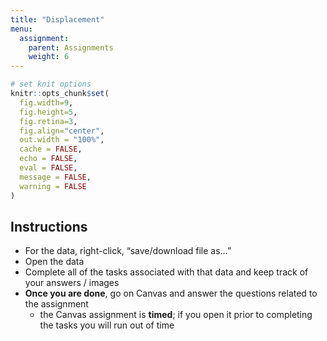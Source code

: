 ```yaml
---
title: "Displacement"
menu:
  assignment:
    parent: Assignments
    weight: 6
---
```





```r
# set knit options
knitr::opts_chunk$set(
  fig.width=9, 
  fig.height=5, 
  fig.retina=3,
  fig.align="center",
  out.width = "100%",
  cache = FALSE,
  echo = FALSE,
  eval = FALSE,
  message = FALSE, 
  warning = FALSE
)

```

## Instructions



- For the data, right-click, "save/download file as..."
- Open the data
- Complete all of the tasks associated with that data and keep track of your answers / images
- **Once you are done**, go on Canvas and answer the questions related to the assignment
    - the Canvas assignment is **timed**; if you open it prior to completing the tasks you will run out of time





<!-- Skills used:  -->

<!-- - Summary statistics -->
<!-- - Plotting -->
<!-- - Creating variables -->


<!-- [My awkward Google Sheets video tutorials are here](https://www.dropbox.com/sh/rsj9qm67se619pm/AAD1wPt84O8yaIfSPcwN9edua?dl=0) -->



<!-- ::: {.callout-warning} -->
<!-- You must complete all of the tasks here BEFORE opening the Canvas quiz; otherwise, you will run out of time! -->
<!-- ::: -->


<!-- ## Displacement around the world -->


<!-- You are going to work with data on the number of refugees around the world from the United Nations High Commissioner for Refugees. We are also going to look at data on deportations from the European Union (source: Eurostat). -->

<!-- - <i class="fas fa-download"></i> [UNHR refugee numbers (UNHR OVERALL)](https://www.dropbox.com/scl/fi/r3470e5fci18zj9rt8kwj/unhr-overall.csv?rlkey=4cju5geci2noaae2bi8j1dici&dl=1) -->

<!-- - <i class="fas fa-download"></i> [Refugee country of origin (ORIGIN)](https://www.dropbox.com/scl/fi/gcrb3i1rgx7372ohn3axc/origin.csv?rlkey=loc6kl6074py8hpx97jl1zhpv&dl=1) -->

<!-- - <i class="fas fa-download"></i> [Refugee country of destination (HOST)](https://www.dropbox.com/scl/fi/b2ydio9d1zs7qtavh1aut/host.csv?rlkey=wnndmfnothxwaddw50fizubha&dl=1) -->

<!-- - <i class="fas fa-download"></i> [European Union deportation figures (EU DEPORT)](https://www.dropbox.com/scl/fi/il416tqnnf2j5xu66gciq/eu_deport.csv?rlkey=gluojb8tua0g0ma9g2qauf85a&dl=1) -->


<!-- ```{r, eval = TRUE} -->
<!-- # clean up names -->
<!-- labs = tibble::tibble(data = c("refugees_under_unhc_rs_mandate",  -->
<!--                        "asylum_seekers",  -->
<!--                        "id_ps_of_concern_to_unhcr", -->
<!--                        "venezuelans_displaced_abroad",  -->
<!--                        "palestine"),  -->
<!--               meaning = c("Refugees under UNHCR mandate",  -->
<!--                       "Asylum-seekers",  -->
<!--                       "Internally displaced people of concern to UNHCR",  -->
<!--                       "Venezuelans displaced abroad",  -->
<!--                       "Palestinian refugees")) -->

<!-- kableExtra::kbl(labs, caption = "Description of columns, type displaced person") -->
<!-- ``` -->


<!-- ```{r, eval = FALSE} -->
<!-- library(tidyverse) -->


<!-- # read palestinians -->
<!-- palestine = read_csv("/Users/juan/Dropbox/papers/wb-displace-review/data/palestine.csv") %>%  -->
<!--   janitor::clean_names() %>%  -->
<!--   select(year, palestine = total) -->

<!-- # read overall unhr data -->
<!-- overall = read_csv("/Users/juan/Dropbox/papers/wb-displace-review/data/unhr-overall.csv") %>%  -->
<!--   janitor::clean_names() %>%  -->
<!--   select(year, refugees_under_unhc_rs_mandate:venezuelans_displaced_abroad) %>%  -->
<!--   # replace venezulan NAs with 0 -->
<!--   mutate(venezuelans_displaced_abroad =  -->
<!--            replace_na(venezuelans_displaced_abroad, 0)) %>%  -->
<!--   left_join(palestine, by = "year") -->





<!-- # spit out csv -->
<!-- write_csv(overall, file = "../files/datasets/unhr-overall.csv") -->


<!-- country = read_csv("/Users/juan/Dropbox/papers/wb-displace-review/data/unhr-country.csv") %>%  -->
<!--   janitor::clean_names() %>%  -->
<!--   select(year, country_of_origin,  -->
<!--          refugees_under_unhc_rs_mandate, asylum_seekers,  -->
<!--          id_ps_of_concern_to_unhcr) -->

<!-- write_csv(country, file = "../files/datasets/origin.csv") -->

<!-- host = read_csv("/Users/juan/Dropbox/papers/wb-displace-review/data/unhr-host.csv") %>%  -->
<!--   janitor::clean_names() %>%  -->
<!--   select(year, country_of_asylum,  -->
<!--          refugees_under_unhc_rs_mandate, asylum_seekers,  -->
<!--          id_ps_of_concern_to_unhcr) -->

<!-- write_csv(host, file = "../files/datasets/host.csv") -->

<!-- # EU deportation data -->
<!-- eu = readxl::read_excel("/Users/juan/Dropbox/papers/wb-displace-review/data/EU_deportations.xlsx", sheet = "Sheet 1", skip = 10) %>%  -->
<!--   # clean up the data -->
<!--   select(-contains("...")) %>%  -->
<!--   rename(country = TIME) %>%  -->
<!--   slice(-c(1:3)) |>  -->
<!--   mutate(across(-country, as.numeric)) |>  -->
<!--   mutate(country = ifelse(str_detect(country, "Germany"), "Germany", country)) -->

<!-- write_csv(eu, file = "../files/datasets/eu_deport.csv") -->

<!-- # pulled this table from the DHS yearbook statistics:  -->
<!-- # https://www.dhs.gov/immigration-statistics/yearbook/2019/table39 -->
<!-- us = tibble::tribble( -->
<!--    ~year, ~removals, ~returns, -->
<!--    2019L,     359885,    171445, -->
<!--    2018L,     328716,    159940, -->
<!--    2017L,     287093,    100695, -->
<!--   2016L,     331717,    106458, -->
<!--    2015L,     325328,    129661, -->
<!--    2014L,     405090,    163843, -->
<!--    2013L,     432228,    178976, -->
<!--    2012L,     415607,    231107, -->
<!--    2011L,     390423,    322047, -->
<!--    2010L,     382449,    471798, -->
<!--    2009L,     379739,    582567, -->
<!--    2008L,     359795,    811263, -->
<!--    2007L,     319382,    891390, -->
<!--    2006L,     280974,   1043381, -->
<!--    2005L,     246431,   1096920, -->
<!--    2004L,     240665,   1166576, -->
<!--    2003L,     211098,    945294, -->
<!--    2002L,     165168,   1012116, -->
<!--    2001L,     189026,   1349371, -->
<!--    2000L,     188467,   1675876 -->
<!--   ) %>%  -->
<!--   mutate(country = "United States") -->


<!-- write_csv(us, file = "../files/datasets/us_deport.csv") -->

<!-- ``` -->




<!-- 1. Look at `UNHCR OVERALL`. How many TOTAL displaced people exist in the world in the year 2020? (1 point) -->


<!-- ```{r} -->
<!-- library(tidyverse) -->
<!-- df = read_csv("https://www.dropbox.com/scl/fi/r3470e5fci18zj9rt8kwj/unhr-overall.csv?rlkey=4cju5geci2noaae2bi8j1dici&dl=1") -->
<!-- df |>  -->
<!--   rowwise() %>%  -->
<!--   mutate(sum = sum(c_across(-year))) |>  -->
<!--   ungroup() |>  -->
<!--   filter(year == max(year)) |>  -->
<!--   pull(sum) -->
<!-- ``` -->



<!-- 2a. Look at `UNHCR OVERALL`. Make a time series plot with year on the x-axis and the trends for each type of displaced person category on the y-axis. Each "type" of displaced person in the data should be its own line. Save the image to upload. (1 point) -->


<!-- ```{r} -->
<!-- df |>  -->
<!--   pivot_longer(-year) |>  -->
<!--   ggplot(aes(x = year, y = value, color = name)) +  -->
<!--   geom_line() -->
<!-- ``` -->



<!-- 2b. In a few sentences, describe the trends you observe in the image. (1 point) -->




<!-- 3. Create a new variable that tells you what percent of all displaced people are IDPs. What is the first year in which IDPs constitute more than 50% of all displaced people? (1 point) -->


<!-- ```{r} -->
<!-- df |>  -->
<!--   mutate(total = refugees_under_unhc_rs_mandate + asylum_seekers + id_ps_of_concern_to_unhcr + venezuelans_displaced_abroad + palestine, -->
<!--          idps_pct = id_ps_of_concern_to_unhcr / total * 100) |>  -->
<!--   filter(idps_pct > 50) |>  -->
<!--   filter(year == min(year)) -->
<!-- ``` -->


<!-- 4. Look at `HOST`. For the latest year for which there is data, what country is the second largest recipient of asylum seekers? (1 point) -->

<!-- ```{r} -->
<!-- df = read_csv("https://www.dropbox.com/scl/fi/b2ydio9d1zs7qtavh1aut/host.csv?rlkey=wnndmfnothxwaddw50fizubha&dl=1") -->
<!-- df |>  -->
<!--   filter(year == max(year)) |>  -->
<!--   slice_max(order_by = asylum_seekers, n = 5) |>  -->
<!--   slice(2) -->
<!-- ``` -->



<!-- 5. Do some googling. *Why* is this country receiving so many asylum applicants? (1 point) -->

<!-- ```{r} -->
<!-- # huge outflow of Venezuelans seeking asylum in Peru in 2020 -->
<!-- ``` -->



<!-- 6. Look at the data on deportations from the European Union. Create a variable that tells you how much deportations grew or shrunk from 2011 to 2020 for each country. What is the AVERAGE change in deportation from 2011 to 2020 across the European Union? (1 point) -->

<!-- ```{r} -->
<!-- df = read_csv("https://www.dropbox.com/scl/fi/il416tqnnf2j5xu66gciq/eu_deport.csv?rlkey=gluojb8tua0g0ma9g2qauf85a&dl=1") -->
<!-- df |>  -->
<!--   mutate(diff = `2020` - `2011`) |>  -->
<!--   summarise(mean(diff, na.rm = TRUE)) -->
<!-- ``` -->







<!-- ## Stories of displacement -->

<!-- 7. You can find many stories on the internet of people who have been displaced or are living as refugees in different parts of the world. Find one of these stories and, in 5-6 sentences, tell us about the person, what happened to them, and where they are now. Include the url to the story in your entry. (4 points) -->